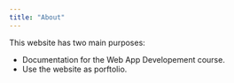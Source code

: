 ```yaml
---
title: "About"
---
```


This website has two main purposes:

- Documentation for the Web App Developement course.
- Use the website as porftolio.

